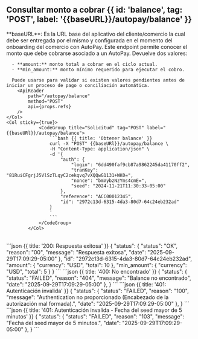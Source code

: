
## Consultar monto a cobrar  {{ id: 'balance', tag: 'POST', label: '{{baseURL}}/autopay/balance' }}

<Note type="warning">
    **baseURL**: Es la URL base del aplicativo del cliente/comercio la cual debe ser entregada por el mismo y configurada en el momento del onboarding del comercio con AutoPay.
</Note>

<Row>
    <Col>
      Este endpoint permite conocer el monto que debe cobrarse asociado a un AutoPay.
      Devuelve dos valores:

      - **amount:** monto total a cobrar en el ciclo actual.
      - **min_amount:** monto mínimo requerido para ejecutar el cobro.

      Puede usarse para validar si existen valores pendientes antes de iniciar un proceso de pago o conciliación automática.
        <ApiReader
            path="/autopay/balance"
            method="POST"
            api={props.refs}
        />
    </Col>
    <Col sticky={true}>
                <CodeGroup title="Solicitud" tag="POST" label="{{baseURl}}/autopay/balance">
                    ```bash {{ title: 'Obtener balance' }}
                    curl -X "POST" {{baseURl}}/autopay/balance \
                    -H "Content-Type: application/json" \
                    -d '{
                        "auth": {
                            "login": "6dd490faf9cb87a9862245da41170ff2",
                            "tranKey": "81RuiCFgrjJ5VlSzTLqyC2cekqvq7vXQQwG1131+WK0=",
                            "nonce": "bmVybzNzYms4cmE=",
                            "seed": "2024-11-21T11:30:33-05:00"
                        },
                        "reference": "ACC00012345",
                        "id": "2972c13d-6315-4da3-80d7-64c24eb232ad"
                    }
                    '
                    ```
                </CodeGroup>
            </Col>
</Row>

<Row>
    <Col>
        <ApiReader
            path="/autopay/balance"
            method="POST"
            type="response"
            api={props.refs}
        />
    </Col>
    <Col sticky>
        <br />
        <CodeGroup title="Respuesta">
            ```json {{ title: '200: Respuesta exitosa' }}
            {
              "status": {
                 "status": "OK",
                 "reason": "00",
                 "message": "Respuesta exitosa",
                 "date": "2025-09-29T17:09:29-05:00"
              },
              "id": "2972c13d-6315-4da3-80d7-64c24eb232ad",
              "amount": {
               "currency": "USD",
               "total": 10
              },
              "min_amount": {
                "currency": "USD",
                "total": 5
              }
            }
            ```
            ```json {{ title: '400: No encontrado' }}
            {
              "status": {
                 "status": "FAILED",
                 "reason": "404",
                 "message": "Balance no encontrado",
                 "date": "2025-09-29T17:09:29-05:00"
              },
            }
            ```
            ```json {{ title: '401: Autenticación invalida' }}
            {
              "status": {
                 "status": "FAILED",
                 "reason": "100",
                 "message": "Authentication no proporcionado (Encabezado de la autorización mal formada).",
                 "date": "2025-09-29T17:09:29-05:00"
              },
            }
            ```
            ```json {{ title: '401: Autenticación invalida - Fecha del seed mayor de 5 minutos' }}
            {
              "status": {
                 "status": "FAILED",
                 "reason": "103",
                 "message": "Fecha del seed mayor de 5 minutos.",
                 "date": "2025-09-29T17:09:29-05:00"
              },
            }
            ```
        </CodeGroup>
    </Col>
</Row>
